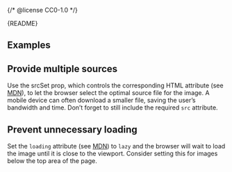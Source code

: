 {/* @license CC0-1.0 */}


<Meta of={ImageStories} />

<Markdown>{README}</Markdown>

## Examples

<Primary />

<Controls />

## Provide multiple sources

Use the srcSet prop, which controls the corresponding HTML attribute (see [MDN](https://developer.mozilla.org/en-US/docs/Web/HTML/Element/img#srcset)), to let the browser select the optimal source file for the image.
A mobile device can often download a smaller file, saving the user’s bandwidth and time.
Don’t forget to still include the required `src` attribute.

<Canvas of={ImageStories.MultipleSources} />

## Prevent unnecessary loading

Set the `loading` attribute (see [MDN](https://developer.mozilla.org/en-US/docs/Web/HTML/Element/img#loading)) to `lazy` and the browser will wait to load the image until it is close to the viewport.
Consider setting this for images below the top area of the page.

<Canvas of={ImageStories.LazyLoading} />
